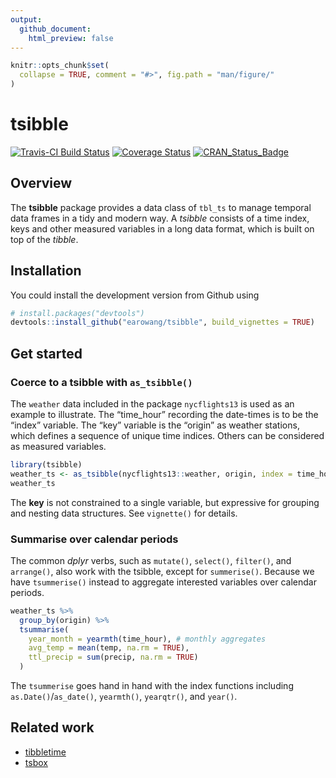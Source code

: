 ```yaml
---
output:
  github_document:
    html_preview: false
---
```


<!-- README.md is generated from README.Rmd. Please edit that file -->

```r
knitr::opts_chunk$set(
  collapse = TRUE, comment = "#>", fig.path = "man/figure/"
)
```

# tsibble

[![Travis-CI Build Status](https://travis-ci.org/earowang/tsibble.svg?branch=master)](https://travis-ci.org/earowang/tsibble)
[![Coverage Status](https://img.shields.io/codecov/c/github/earowang/tsibble/master.svg)](https://codecov.io/github/earowang/tsibble?branch=master)
[![CRAN_Status_Badge](http://www.r-pkg.org/badges/version/tsibble)](https://cran.r-project.org/package=tsibble)

## Overview

The **tsibble** package provides a data class of `tbl_ts` to manage temporal data frames in a tidy and modern way. A *tsibble* consists of a time index, keys and other measured variables in a long data format, which is built on top of the *tibble*.

## Installation

You could install the development version from Github using

```r
# install.packages("devtools")
devtools::install_github("earowang/tsibble", build_vignettes = TRUE)
```

## Get started

### Coerce to a tsibble with `as_tsibble()`

The `weather` data included in the package `nycflights13` is used as an example to illustrate. The "time_hour" recording the date-times is to be the "index" variable. The "key" variable is the "origin" as weather stations, which defines a sequence of unique time indices. Others can be considered as measured variables.

```r
library(tsibble)
weather_ts <- as_tsibble(nycflights13::weather, origin, index = time_hour)
weather_ts
```

The **key** is not constrained to a single variable, but expressive for grouping and nesting data structures. See `vignette()` for details.

### Summarise over calendar periods

The common *dplyr* verbs, such as `mutate()`, `select()`, `filter()`, and `arrange()`, also work with the tsibble, except for `summerise()`. Because we have `tsummerise()` instead to aggregate interested variables over calendar periods.

```r
weather_ts %>%
  group_by(origin) %>%
  tsummarise(
    year_month = yearmth(time_hour), # monthly aggregates
    avg_temp = mean(temp, na.rm = TRUE),
    ttl_precip = sum(precip, na.rm = TRUE)
  )
```

The `tsummerise` goes hand in hand with the index functions including `as.Date()`/`as_date()`, `yearmth()`, `yearqtr()`, and `year()`.

## Related work

* [tibbletime](https://github.com/business-science/tibbletime)
* [tsbox](https://github.com/christophsax/tsbox)
